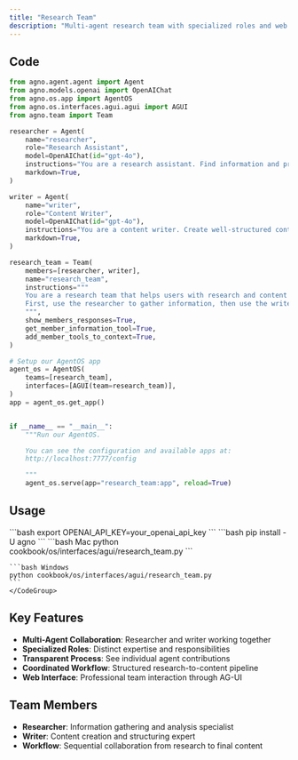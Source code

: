 ```yaml
---
title: "Research Team"
description: "Multi-agent research team with specialized roles and web interface"
---
```


## Code

```python cookbook/os/interfaces/agui/research_team.py
from agno.agent.agent import Agent
from agno.models.openai import OpenAIChat
from agno.os.app import AgentOS
from agno.os.interfaces.agui.agui import AGUI
from agno.team import Team

researcher = Agent(
    name="researcher",
    role="Research Assistant",
    model=OpenAIChat(id="gpt-4o"),
    instructions="You are a research assistant. Find information and provide detailed analysis.",
    markdown=True,
)

writer = Agent(
    name="writer",
    role="Content Writer", 
    model=OpenAIChat(id="gpt-4o"),
    instructions="You are a content writer. Create well-structured content based on research.",
    markdown=True,
)

research_team = Team(
    members=[researcher, writer],
    name="research_team",
    instructions="""
    You are a research team that helps users with research and content creation.
    First, use the researcher to gather information, then use the writer to create content.
    """,
    show_members_responses=True,
    get_member_information_tool=True,
    add_member_tools_to_context=True,
)

# Setup our AgentOS app
agent_os = AgentOS(
    teams=[research_team],
    interfaces=[AGUI(team=research_team)],
)
app = agent_os.get_app()


if __name__ == "__main__":
    """Run our AgentOS.

    You can see the configuration and available apps at:
    http://localhost:7777/config

    """
    agent_os.serve(app="research_team:app", reload=True)
```

## Usage

<Steps>
  <Snippet file="create-venv-step.mdx" />

  <Step title="Set Environment Variables">
    ```bash
    export OPENAI_API_KEY=your_openai_api_key
    ```
  </Step>

  <Step title="Install libraries">
    ```bash
    pip install -U agno
    ```
  </Step>

  <Step title="Run Example">
    <CodeGroup>
    ```bash Mac
    python cookbook/os/interfaces/agui/research_team.py
    ```

    ```bash Windows
    python cookbook/os/interfaces/agui/research_team.py
    ```
    </CodeGroup>
  </Step>
</Steps>

## Key Features

- **Multi-Agent Collaboration**: Researcher and writer working together
- **Specialized Roles**: Distinct expertise and responsibilities
- **Transparent Process**: See individual agent contributions  
- **Coordinated Workflow**: Structured research-to-content pipeline
- **Web Interface**: Professional team interaction through AG-UI

## Team Members

- **Researcher**: Information gathering and analysis specialist
- **Writer**: Content creation and structuring expert
- **Workflow**: Sequential collaboration from research to final content

